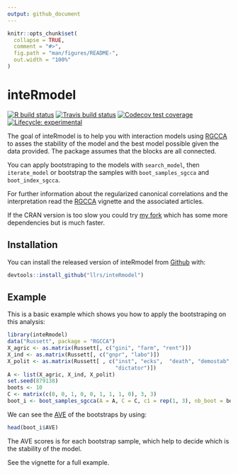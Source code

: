 ```yaml
---
output: github_document
---
```


<!-- README.md is generated from README.Rmd. Please edit that file -->

```r
knitr::opts_chunk$set(
  collapse = TRUE,
  comment = "#>",
  fig.path = "man/figures/README-",
  out.width = "100%"
)
```

# inteRmodel

<!-- badges: start -->
[![R build status](https://github.com/llrs/inteRmodel/workflows/R-CMD-check/badge.svg)](https://github.com/llrs/inteRmodel/actions)
[![Travis build status](https://travis-ci.org/llrs/inteRmodel.svg?branch=master)](https://travis-ci.org/llrs/inteRmodel)
[![Codecov test coverage](https://codecov.io/gh/llrs/inteRmodel/branch/master/graph/badge.svg)](https://codecov.io/gh/llrs/inteRmodel?branch=master)
[![Lifecycle: experimental](https://img.shields.io/badge/lifecycle-experimental-orange.svg)](https://www.tidyverse.org/lifecycle/#experimental)
<!-- badges: end -->

The goal of inteRmodel is to help you with interaction models using [RGCCA](https://cran.r-project.org/package=RGCCA) to asses the stability of the model and the best model possible given the data provided. 
The package assumes that the blocks are all connected.

You can apply bootstraping to the models with `search_model`, 
then `iterate_model` or bootstrap the samples with `boot_samples_sgcca` and `boot_index_sgcca`.

For further information about the regularized canonical correlations and the interpretation read the
[RGCCA](https://cran.r-project.org/package=RGCCA) vignette and the associated articles.

If the CRAN version is too slow you could try [my fork](https://www.github.com/llrs/RGCCA) which has some more dependencies but is much faster.

## Installation

You can install the released version of inteRmodel from [Github](https://www.github.com/llrs/inteRmodel) with:

```r
devtools::install_github("llrs/inteRmodel")
```

## Example

This is a basic example which shows you how to apply the bootstraping on this analysis:

```r
library(inteRmodel)
data("Russett", package = "RGCCA")
X_agric <- as.matrix(Russett[, c("gini", "farm", "rent")])
X_ind <- as.matrix(Russett[, c("gnpr", "labo")])
X_polit <- as.matrix(Russett[ , c("inst", "ecks",  "death", "demostab",
                                  "dictator")])
A <- list(X_agric, X_ind, X_polit)
set.seed(879138)
boots <- 10
C <- matrix(c(0, 0, 1, 0, 0, 1, 1, 1, 0), 3, 3)
boot_i <- boot_samples_sgcca(A = A, C = C, c1 = rep(1, 3), nb_boot = boots)
```
We can see the [AVE](https://en.wikipedia.org/wiki/Average_variance_extracted) of the bootstraps by using:

```r
head(boot_i$AVE)
```

The AVE scores is for each bootstrap sample, which help to decide which is the stability of the model.

See the vignette for a full example.
